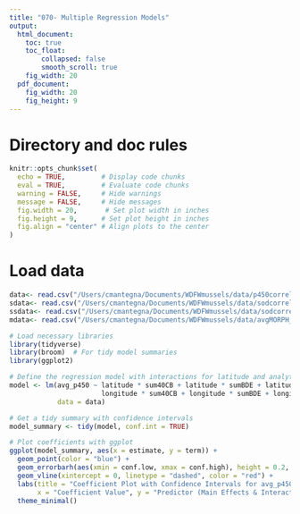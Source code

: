 ```yaml
---
title: "070- Multiple Regression Models"
output:
  html_document: 
    toc: true
    toc_float:
        collapsed: false
        smooth_scroll: true
    fig_width: 20
  pdf_document: 
    fig_width: 20
    fig_height: 9
---
```


# Directory and doc rules

```r

knitr::opts_chunk$set(
  echo = TRUE,         # Display code chunks
  eval = TRUE,         # Evaluate code chunks
  warning = FALSE,     # Hide warnings
  message = FALSE,     # Hide messages
  fig.width = 20,       # Set plot width in inches
  fig.height = 9,      # Set plot height in inches
  fig.align = "center" # Align plots to the center
)

```

# Load data
```r
data<- read.csv("/Users/cmantegna/Documents/WDFWmussels/data/p450correlationMAN.csv")
sdata<- read.csv("/Users/cmantegna/Documents/WDFWmussels/data/sodcorrelationMAN1.csv")
ssdata<- read.csv("/Users/cmantegna/Documents/WDFWmussels/data/sodcorrelationMAN2.csv")
mdata<- read.csv("/Users/cmantegna/Documents/WDFWmussels/data/avgMORPH_analytes.csv")

```

```r

# Load necessary libraries
library(tidyverse)
library(broom)  # For tidy model summaries
library(ggplot2)

# Define the regression model with interactions for latitude and analytes
model <- lm(avg_p450 ~ latitude * sum40CB + latitude * sumBDE + latitude * sumCHLD +
                       longitude * sum40CB + longitude * sumBDE + longitude * sumCHLD,
            data = data)

# Get a tidy summary with confidence intervals
model_summary <- tidy(model, conf.int = TRUE)

# Plot coefficients with ggplot
ggplot(model_summary, aes(x = estimate, y = term)) +
  geom_point(color = "blue") +
  geom_errorbarh(aes(xmin = conf.low, xmax = conf.high), height = 0.2, color = "gray") +
  geom_vline(xintercept = 0, linetype = "dashed", color = "red") +
  labs(title = "Coefficient Plot with Confidence Intervals for avg_p450 Model",
       x = "Coefficient Value", y = "Predictor (Main Effects & Interactions)") +
  theme_minimal()

```

```r

```

